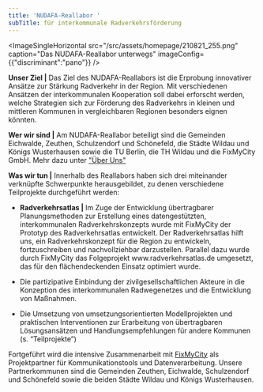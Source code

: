 ```yaml
---
title: 'NUDAFA-Reallabor '
subTitle: für interkommunale Radverkehrsförderung
---
```

<ImageSingleHorizontal src="/src/assets/homepage/210821_255.png" caption="Das NUDAFA-Reallabor unterwegs" imageConfig={{"discriminant":"pano"}} />

**Unser Ziel  |** Das Ziel des NUDAFA-Reallabors ist die Erprobung innovativer Ansätze zur Stärkung Radverkehr in der Region. Mit verschiedenen Ansätzen der interkommunalen Kooperation soll dabei erforscht werden, welche Strategien sich zur Förderung des Radverkehrs in kleinen und mittleren Kommunen in vergleichbaren Regionen besonders eignen könnten.&#x20;

**Wer wir sind |** Am NUDAFA-Reallabor beteiligt sind die Gemeinden Eichwalde, Zeuthen, Schulzendorf und Schönefeld, die Städte Wildau und Königs Wusterhausen sowie die TU Berlin, die TH Wildau und die FixMyCity GmbH. Mehr dazu unter ["Über Uns"](https://next.nudafa.de/ueber-uns/)

**Was wir tun |** Innerhalb des Reallabors haben sich drei miteinander verknüpfte Schwerpunkte herausgebildet, zu denen verschiedene Teilprojekte durchgeführt werden:

* **Radverkehrsatlas |** Im Zuge der Entwicklung übertragbarer Planungsmethoden zur Erstellung eines datengestützten, interkommunalen Radverkehrskonzepts wurde mit FixMyCity der Prototyp des Radverkehrsatlas entwickelt. Der Radverkehrsatlas hilft uns, ein Radverkehrskonzept für die Region zu entwickeln, fortzuschreiben und nachvollziehbar darzustellen. Parallel dazu wurde durch FixMyCity das Folgeprojekt www\.radverkehrsatlas.de umgesetzt, das für den flächendeckenden Einsatz optimiert wurde.&#x20;

* Die partizipative Einbindung der zivilgesellschaftlichen Akteure in die Konzeption des interkommunalen Radwegenetzes und die Entwicklung von Maßnahmen.

* Die Umsetzung von umsetzungsorientierten Modellprojekten und praktischen Interventionen zur Erarbeitung von übertragbaren Lösungsansätzen und Handlungsempfehlungen für andere Kommunen (s. “Teilprojekte”)

Fortgeführt wird die intensive Zusammenarbeit mit [FixMyCity](https://fixmyberlin.de/) als Projektpartner für Kommunikationstools und Datenverarbeitung. Unsere Partnerkommunen sind die Gemeinden Zeuthen, Eichwalde, Schulzendorf und Schönefeld sowie die beiden Städte Wildau und Königs Wusterhausen.&#x20;

####
